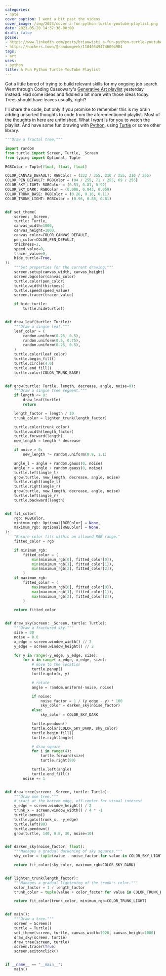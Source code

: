```yaml
---
categories:
- note
cover_caption: I went a bit past the videos
cover_image: /img/2023/cover-a-fun-python-turtle-youtube-playlist.png
date: 2023-05-20 14:37:36-08:00
draft: false
posse:
- https://www.linkedin.com/posts/brianwisti_a-fun-python-turtle-youtube-playlist-activity-7065824023405891584-rjzu?utm_source=share&utm_medium=member_desktop
- https://hackers.town/@randomgeek/110403494746004904
tags:
- art
uses:
- python
title: A Fun Python Turtle YouTube Playlist
---
```


Got a little bored of trying to build relevant skills for my ongoing job search.
Went through Coding Cassowary's [Generative Art playlist][playlist] yesterday instead.
Had some ideas and fiddled a bit more with those ideas today.
Trees should have leaves usually, right?

[playlist]: https://www.youtube.com/playlist?list=PLBLV84VG7Md9oO4MUOhyqz7gBFOzx8XIw

I'll share the code, but only if you promise to remember this is my brain adding unsorted thoughts
to code from the aforementioned playlist.
Most of the thoughts in here are unfinished.
What I *want* is for you to watch the playlist.
And have some fun drawing with [Python][python], using [Turtle][turtle] or some other library.

[python]: https://python.org
[turtle]: https://docs.python.org/3/library/turtle.html

```python title="tree.py"
"""Draw a fractal tree."""

import random
from turtle import Screen, Turtle, _Screen
from typing import Optional, Tuple

RGBColor = Tuple[float, float, float]

COLOR_CANVAS_DEFAULT: RGBColor = (232 / 255, 210 / 255, 210 / 255)
COLOR_PEN_DEFAULT: RGBColor = (94 / 255, 71 / 255, 69 / 255)
COLOR_SKY_LIGHT: RGBColor = (0.53, 0.81, 0.92)
COLOR_SKY_DARK: RGBColor = (0.008, 0.043, 0.059)
COLOR_TRUNK_BASE: RGBColor = (0.26, 0.16, 0.11)
COLOR_TRUNK_LIGHT: RGBColor = (0.96, 0.86, 0.81)


def set_theme(
    screen: _Screen,
    turtle: Turtle,
    canvas_width=1000,
    canvas_height=1000,
    canvas_color=COLOR_CANVAS_DEFAULT,
    pen_color=COLOR_PEN_DEFAULT,
    thickness=1,
    speed_value=0,
    tracer_value=0,
    hide_turtle=True,
):
    """Set properties for the current drawing."""
    screen.setup(canvas_width, canvas_height)
    screen.bgcolor(canvas_color)
    turtle.color(pen_color)
    turtle.width(thickness)
    turtle.speed(speed_value)
    screen.tracer(tracer_value)

    if hide_turtle:
        turtle.hideturtle()


def draw_leaf(turtle: Turtle):
    """Draw a single leaf."""
    leaf_color = (
        random.uniform(0.25, 0.5),
        random.uniform(0.5, 0.75),
        random.uniform(0.25, 0.5),
    )
    turtle.color(leaf_color)
    turtle.begin_fill()
    turtle.circle(4.0)
    turtle.end_fill()
    turtle.color(COLOR_TRUNK_BASE)


def grow(turtle: Turtle, length, decrease, angle, noise=0):
    """Draw a single tree segment."""
    if length <= 8:
        draw_leaf(turtle)
        return

    length_factor = length / 10
    trunk_color = lighten_trunk(length_factor)

    turtle.color(trunk_color)
    turtle.width(length_factor)
    turtle.forward(length)
    new_length = length * decrease

    if noise > 0:
        new_length *= random.uniform(0.9, 1.1)

    angle_l = angle + random.gauss(0, noise)
    angle_r = angle + random.gauss(0, noise)
    turtle.left(angle_l)
    grow(turtle, new_length, decrease, angle, noise)
    turtle.right(angle_l)
    turtle.right(angle_r)
    grow(turtle, new_length, decrease, angle, noise)
    turtle.left(angle_r)
    turtle.backward(length)


def fit_color(
    rgb: RGBColor,
    minimum_rgb: Optional[RGBColor] = None,
    maximum_rgb: Optional[RGBColor] = None,
):
    "Ensure color fits within an allowed RGB range."
    fitted_color = rgb

    if minimum_rgb:
        fitted_color = (
            min(minimum_rgb[0], fitted_color[0]),
            min(minimum_rgb[1], fitted_color[1]),
            min(minimum_rgb[2], fitted_color[2]),
        )
    if maximum_rgb:
        fitted_color = (
            max(maximum_rgb[0], fitted_color[0]),
            max(maximum_rgb[1], fitted_color[1]),
            max(maximum_rgb[2], fitted_color[2]),
        )

    return fitted_color


def draw_sky(screen: _Screen, turtle: Turtle):
    """Draw a fractured sky."""
    size = 30
    noise = 0.0
    x_edge = screen.window_width() // 2
    y_edge = screen.window_height() // 2

    for y in range(-y_edge, y_edge, size):
        for x in range(-x_edge, x_edge, size):
            # move to the location
            turtle.penup()
            turtle.goto(x, y)

            # rotate
            angle = random.uniform(-noise, noise)

            if noise:
                noise_factor = 1 / (y_edge - y) * 100
                sky_color = darken_sky(noise_factor)
            else:
                sky_color = COLOR_SKY_DARK

            turtle.pendown()
            turtle.color(COLOR_SKY_DARK, sky_color)
            turtle.begin_fill()
            turtle.right(angle)

            # draw square
            for i in range(4):
                turtle.forward(size)
                turtle.right(90)

            turtle.left(angle)
            turtle.end_fill()
        noise += 1


def draw_tree(screen: _Screen, turtle: Turtle):
    """Draw one tree."""
    # start at the bottom edge, off-center for visual interest
    y_edge = screen.window_height() / 2
    trunk_x = screen.window_width() / 4 * -1
    turtle.penup()
    turtle.goto(trunk_x, -y_edge)
    turtle.left(90)
    turtle.pendown()
    grow(turtle, 140, 0.8, 30, noise=10)


def darken_sky(noise_factor: float):
    """Manages a gradual darkening of sky squares."""
    sky_color = tuple(value - noise_factor for value in COLOR_SKY_LIGHT)

    return fit_color(sky_color, maximum_rgb=COLOR_SKY_DARK)


def lighten_trunk(length_factor):
    """Manages a gradual lightening of the trunk's color."""
    color_factor = 1 / length_factor
    trunk_color = tuple(value + color_factor for value in COLOR_TRUNK_BASE)

    return fit_color(trunk_color, minimum_rgb=COLOR_TRUNK_LIGHT)


def main():
    """Draw a tree."""
    screen = Screen()
    turtle = Turtle()
    set_theme(screen, turtle, canvas_width=1920, canvas_height=1080)
    draw_sky(screen, turtle)
    draw_tree(screen, turtle)
    screen.tracer(True)
    screen.exitonclick()


if __name__ == "__main__":
    main()
```
